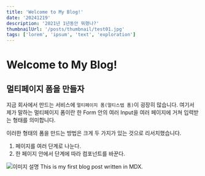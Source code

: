 ```yaml
---
title: 'Welcome to My Blog!'
date: '20241219'
description: '2021년 1년동안 뭐했나?'
thumbnailUrl: '/posts/thumbnail/test01.jpg'
tags: ['lorem', 'ipsum', 'text', 'exploration']
---
```


# Welcome to My Blog!

## 멀티페이지 폼을 만들자

지금 회사에서 만드는 서비스에 `멀티페이지 폼(멀티스텝 폼)`이 굉장히 많습니다.
여기서 제가 말하는 멀티페이지 폼이란 한 Form 안의 여러 Input을 여러 페이지에 거쳐 입력받는 형태를 의미합니다.

이러한 형태의 폼을 만드는 방법은 크게 두 가지가 있는 것으로 리서치했습니다.

1. 페이지를 여러 단계로 나눈다.
2. 한 페이지 안에서 단계에 따라 컴포넌트를 바꾼다.

![이미지 설명](/posts/thumbnail/test01.jpg)
This is my first blog post written in MDX.
